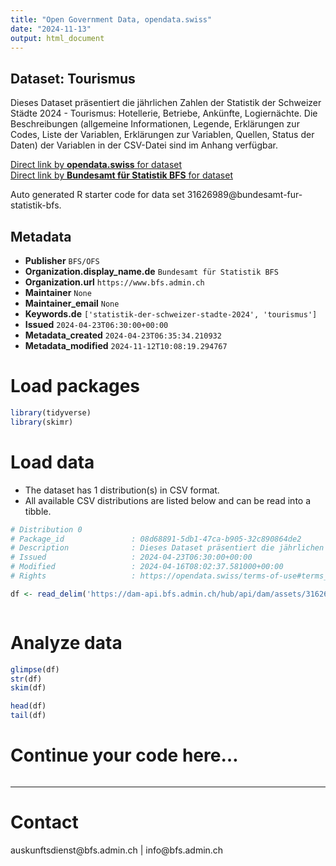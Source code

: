 ```yaml
---
title: "Open Government Data, opendata.swiss"
date: "2024-11-13"
output: html_document
---
```


## Dataset: Tourismus

Dieses Dataset präsentiert die jährlichen Zahlen der Statistik der Schweizer Städte 2024 - Tourismus: Hotellerie, Betriebe, Ankünfte, Logiernächte. Die Beschreibungen (allgemeine Informationen, Legende, Erklärungen zur Codes, Liste der Variablen, Erklärungen zur Variablen, Quellen, Status der Daten) der Variablen in der CSV-Datei sind im Anhang verfügbar.

[Direct link by **opendata.swiss** for dataset](https://opendata.swiss/de/dataset/tourismus1)<br>
[Direct link by **Bundesamt für Statistik BFS** for dataset](https://www.bfs.admin.ch/asset/de/ts-b-ssv-06-2024)

Auto generated R starter code for data set 31626989@bundesamt-fur-statistik-bfs.

## Metadata

- **Publisher** `BFS/OFS`
- **Organization.display_name.de** `Bundesamt für Statistik BFS`
- **Organization.url** `https://www.bfs.admin.ch`
- **Maintainer** `None`
- **Maintainer_email** `None`
- **Keywords.de** `['statistik-der-schweizer-stadte-2024', 'tourismus']`
- **Issued** `2024-04-23T06:30:00+00:00`
- **Metadata_created** `2024-04-23T06:35:34.210932`
- **Metadata_modified** `2024-11-12T10:08:19.294767`


# Load packages

```r

library(tidyverse)
library(skimr)

```

# Load data

-   The dataset has 1 distribution(s) in CSV format.
-   All available CSV distributions are listed below and can be read into a tibble.

```r

# Distribution 0
# Package_id               : 08d68891-5db1-47ca-b905-32c890864de2
# Description              : Dieses Dataset präsentiert die jährlichen Zahlen der Statistik der Schweizer Städte 2024 - Tourismus: Hotellerie, Betriebe, Ankünfte, Logiernächte. Die Beschreibungen (allgemeine Informationen, Legende, Erklärungen zur Codes, Liste der Variablen, Erklärungen zur Variablen, Quellen, Status der Daten) der Variablen in der CSV-Datei sind im Anhang verfügbar.
# Issued                   : 2024-04-23T06:30:00+00:00
# Modified                 : 2024-04-16T08:02:37.581000+00:00
# Rights                   : https://opendata.swiss/terms-of-use#terms_by_ask

df <- read_delim('https://dam-api.bfs.admin.ch/hub/api/dam/assets/31626991/master')



```

# Analyze data

```r

glimpse(df)
str(df)
skim(df)

head(df)
tail(df)

```

# Continue your code here...

```r

```

------------------------------------------------------------------------

# Contact

auskunftsdienst@bfs.admin.ch | info@bfs.admin.ch
